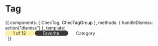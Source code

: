 
<Meta title="Components/Tags" component={ChecTag} />

# Tag

<Preview>
  <Story name="Group">
    {{
      components: {
        ChecTag,
        ChecTagGroup
      },
      methods: {
        handleDismiss: action("dismiss")
      },
      template: `
        <div class="mx-auto max-w-4xl pt-6">
          <ChecTagGroup>
            <ChecTag :undismissible="true" @dismiss="handleDismiss" style="background-color:#FBEFA4;border-radius: 200px;padding-left:25px;padding-right:25px;">
              1 of 12
            </ChecTag>
            <ChecTag :undismissible="true" @dismiss="handleDismiss" style="background-color:#383838;color:white;border-radius: 200px;padding-left:25px;padding-right:25px;">
              Favorite
            </ChecTag>
            <ChecTag :undismissible="true" @dismiss="handleDismiss" style="background-color:white;color:383838;border-radius: 200px;padding-left:25px;padding-right:25px;">
              Category
            </ChecTag>
          </ChecTagGroup>
        </div>`
    }}
  </Story>
</Preview>
